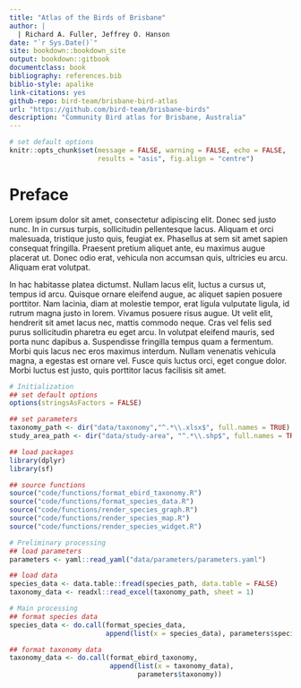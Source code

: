 ```yaml
---
title: "Atlas of the Birds of Brisbane"
author: |
  | Richard A. Fuller, Jeffrey O. Hanson
date: "`r Sys.Date()`"
site: bookdown::bookdown_site
output: bookdown::gitbook
documentclass: book
bibliography: references.bib
biblio-style: apalike
link-citations: yes
github-repo: bird-team/brisbane-bird-atlas
url: "https://github.com/bird-team/brisbane-birds"
description: "Community Bird atlas for Brisbane, Australia"
---
```


```r
# set default options
knitr::opts_chunk$set(message = FALSE, warning = FALSE, echo = FALSE,
                      results = "asis", fig.align = "centre")
```

# Preface

Lorem ipsum dolor sit amet, consectetur adipiscing elit. Donec sed justo nunc. In in cursus turpis, sollicitudin pellentesque lacus. Aliquam et orci malesuada, tristique justo quis, feugiat ex. Phasellus at sem sit amet sapien consequat fringilla. Praesent pretium aliquet ante, eu maximus augue placerat ut. Donec odio erat, vehicula non accumsan quis, ultricies eu arcu. Aliquam erat volutpat.

In hac habitasse platea dictumst. Nullam lacus elit, luctus a cursus ut, tempus id arcu. Quisque ornare eleifend augue, ac aliquet sapien posuere porttitor. Nam lacinia, diam at molestie tempor, erat ligula vulputate ligula, id rutrum magna justo in lorem. Vivamus posuere risus augue. Ut velit elit, hendrerit sit amet lacus nec, mattis commodo neque. Cras vel felis sed purus sollicitudin pharetra eu eget arcu. In volutpat eleifend mauris, sed porta nunc dapibus a. Suspendisse fringilla tempus quam a fermentum. Morbi quis lacus nec eros maximus interdum. Nullam venenatis vehicula magna, a egestas est ornare vel. Fusce quis luctus orci, eget congue dolor. Morbi luctus est justo, quis porttitor lacus facilisis sit amet.

```r
# Initialization
## set default options
options(stringsAsFactors = FALSE)

## set parameters
taxonomy_path <- dir("data/taxonomy","^.*\\.xlsx$", full.names = TRUE)
study_area_path <- dir("data/study-area", "^.*\\.shp$", full.names = TRUE)

## load packages
library(dplyr)
library(sf)

## source functions
source("code/functions/format_ebird_taxonomy.R")
source("code/functions/format_species_data.R")
source("code/functions/render_species_graph.R")
source("code/functions/render_species_map.R")
source("code/functions/render_species_widget.R")

# Preliminary processing
## load parameters
parameters <- yaml::read_yaml("data/parameters/parameters.yaml")

## load data
species_data <- data.table::fread(species_path, data.table = FALSE)
taxonomy_data <- readxl::read_excel(taxonomy_path, sheet = 1)

# Main processing
## format species data
species_data <- do.call(format_species_data,
                        append(list(x = species_data), parameters$species))

## format taxonomy data
taxonomy_data <- do.call(format_ebird_taxonomy,
                         append(list(x = taxonomy_data),
                                parameters$taxonomy))
```
